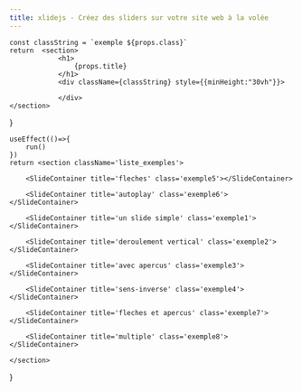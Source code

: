 ```yaml
---
title: xlidejs - Créez des sliders sur votre site web à la volée
---
```

    const classString = `exemple ${props.class}`
    return  <section>
                <h1>
                    {props.title}
                </h1>
                <div className={classString} style={{minHeight:"30vh"}}>
    
                </div>
    </section>
}

    useEffect(()=>{
        run()
    })
    return <section className='liste_exemples'>
    
        <SlideContainer title='fleches' class='exemple5'></SlideContainer>
     
        <SlideContainer title='autoplay' class='exemple6'></SlideContainer>
     
        <SlideContainer title='un slide simple' class='exemple1'></SlideContainer>
     
        <SlideContainer title='deroulement vertical' class='exemple2'></SlideContainer>
     
        <SlideContainer title='avec apercus' class='exemple3'></SlideContainer>
     
        <SlideContainer title='sens-inverse' class='exemple4'></SlideContainer>
     
        <SlideContainer title='fleches et apercus' class='exemple7'></SlideContainer>
     
        <SlideContainer title='multiple' class='exemple8'></SlideContainer>
    
    </section>
}

<Header></Header>
<ListeExemples>
</ListeExemples>
<About></About>
